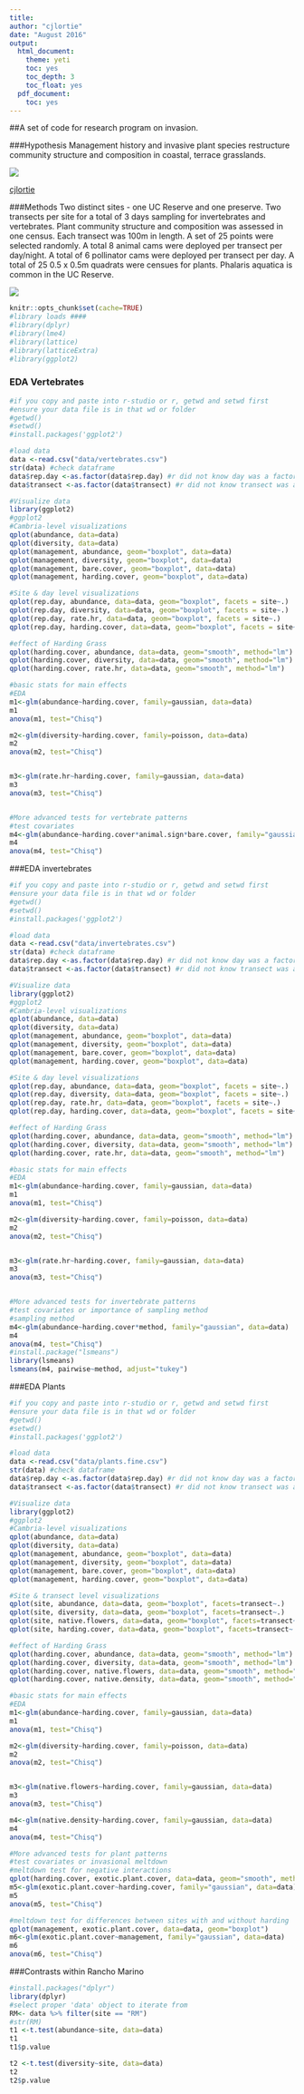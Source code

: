 ```yaml
---
title:
author: "cjlortie"
date: "August 2016"
output:
  html_document:
    theme: yeti
    toc: yes
    toc_depth: 3
    toc_float: yes
  pdf_document:
    toc: yes
---
```

##A set of code for research program on invasion.

###Hypothesis
Management history and invasive plant species restructure community structure and composition in coastal, terrace grasslands.

![](./sampling.jpg)

[cjlortie](http://christopherlortie.info)

###Methods
Two distinct sites - one UC Reserve and one preserve.
Two transects per site for a total of 3 days sampling for invertebrates and vertebrates.
Plant community structure and composition was assessed in one census.
Each transect was 100m in length.  A set of 25 points were selected randomly.
A total 8 animal cams were deployed per transect per day/night.
A total of 6 pollinator cams were deployed per transect per day.
A total of 25 0.5 x 0.5m quadrats were censues for plants.
Phalaris aquatica is common in the UC Reserve.

![](./pa.jpg)

```r
knitr::opts_chunk$set(cache=TRUE)
#library loads ####
#library(dplyr)
#library(lme4)
#library(lattice)
#library(latticeExtra)
#library(ggplot2)

```

### EDA Vertebrates
```r
#if you copy and paste into r-studio or r, getwd and setwd first
#ensure your data file is in that wd or folder
#getwd()
#setwd()
#install.packages('ggplot2')

#load data
data <-read.csv("data/vertebrates.csv")
str(data) #check dataframe
data$rep.day <-as.factor(data$rep.day) #r did not know day was a factor
data$transect <-as.factor(data$transect) #r did not know transect was a factor

#Visualize data
library(ggplot2)
#ggplot2
#Cambria-level visualizations
qplot(abundance, data=data)
qplot(diversity, data=data)
qplot(management, abundance, geom="boxplot", data=data)
qplot(management, diversity, geom="boxplot", data=data)
qplot(management, bare.cover, geom="boxplot", data=data)
qplot(management, harding.cover, geom="boxplot", data=data)

#Site & day level visualizations
qplot(rep.day, abundance, data=data, geom="boxplot", facets = site~.)
qplot(rep.day, diversity, data=data, geom="boxplot", facets = site~.)
qplot(rep.day, rate.hr, data=data, geom="boxplot", facets = site~.)
qplot(rep.day, harding.cover, data=data, geom="boxplot", facets = site~.)

#effect of Harding Grass
qplot(harding.cover, abundance, data=data, geom="smooth", method="lm")
qplot(harding.cover, diversity, data=data, geom="smooth", method="lm")
qplot(harding.cover, rate.hr, data=data, geom="smooth", method="lm")

#basic stats for main effects
#EDA
m1<-glm(abundance~harding.cover, family=gaussian, data=data)
m1
anova(m1, test="Chisq")

m2<-glm(diversity~harding.cover, family=poisson, data=data)
m2
anova(m2, test="Chisq")


m3<-glm(rate.hr~harding.cover, family=gaussian, data=data)
m3
anova(m3, test="Chisq")


#More advanced tests for vertebrate patterns
#test covariates
m4<-glm(abundance~harding.cover*animal.sign*bare.cover, family="gaussian", data=data)
m4
anova(m4, test="Chisq")

```

###EDA invertebrates
```r
#if you copy and paste into r-studio or r, getwd and setwd first
#ensure your data file is in that wd or folder
#getwd()
#setwd()
#install.packages('ggplot2')

#load data
data <-read.csv("data/invertebrates.csv")
str(data) #check dataframe
data$rep.day <-as.factor(data$rep.day) #r did not know day was a factor
data$transect <-as.factor(data$transect) #r did not know transect was a factor

#Visualize data
library(ggplot2)
#ggplot2
#Cambria-level visualizations
qplot(abundance, data=data)
qplot(diversity, data=data)
qplot(management, abundance, geom="boxplot", data=data)
qplot(management, diversity, geom="boxplot", data=data)
qplot(management, bare.cover, geom="boxplot", data=data)
qplot(management, harding.cover, geom="boxplot", data=data)

#Site & day level visualizations
qplot(rep.day, abundance, data=data, geom="boxplot", facets = site~.)
qplot(rep.day, diversity, data=data, geom="boxplot", facets = site~.)
qplot(rep.day, rate.hr, data=data, geom="boxplot", facets = site~.)
qplot(rep.day, harding.cover, data=data, geom="boxplot", facets = site~.)

#effect of Harding Grass
qplot(harding.cover, abundance, data=data, geom="smooth", method="lm")
qplot(harding.cover, diversity, data=data, geom="smooth", method="lm")
qplot(harding.cover, rate.hr, data=data, geom="smooth", method="lm")

#basic stats for main effects
#EDA
m1<-glm(abundance~harding.cover, family=gaussian, data=data)
m1
anova(m1, test="Chisq")

m2<-glm(diversity~harding.cover, family=poisson, data=data)
m2
anova(m2, test="Chisq")


m3<-glm(rate.hr~harding.cover, family=gaussian, data=data)
m3
anova(m3, test="Chisq")


#More advanced tests for invertebrate patterns
#test covariates or importance of sampling method
#sampling method
m4<-glm(abundance~harding.cover*method, family="gaussian", data=data)
m4
anova(m4, test="Chisq")
#install.package("lsmeans")
library(lsmeans)
lsmeans(m4, pairwise~method, adjust="tukey")
```

###EDA Plants
```r
#if you copy and paste into r-studio or r, getwd and setwd first
#ensure your data file is in that wd or folder
#getwd()
#setwd()
#install.packages('ggplot2')

#load data
data <-read.csv("data/plants.fine.csv")
str(data) #check dataframe
data$rep.day <-as.factor(data$rep.day) #r did not know day was a factor
data$transect <-as.factor(data$transect) #r did not know transect was a factor

#Visualize data
library(ggplot2)
#ggplot2
#Cambria-level visualizations
qplot(abundance, data=data)
qplot(diversity, data=data)
qplot(management, abundance, geom="boxplot", data=data)
qplot(management, diversity, geom="boxplot", data=data)
qplot(management, bare.cover, geom="boxplot", data=data)
qplot(management, harding.cover, geom="boxplot", data=data)

#Site & transect level visualizations
qplot(site, abundance, data=data, geom="boxplot", facets=transect~.)
qplot(site, diversity, data=data, geom="boxplot", facets=transect~.)
qplot(site, native.flowers, data=data, geom="boxplot", facets=transect~.)
qplot(site, harding.cover, data=data, geom="boxplot", facets=transect~.)

#effect of Harding Grass
qplot(harding.cover, abundance, data=data, geom="smooth", method="lm")
qplot(harding.cover, diversity, data=data, geom="smooth", method="lm")
qplot(harding.cover, native.flowers, data=data, geom="smooth", method="lm")
qplot(harding.cover, native.density, data=data, geom="smooth", method="lm")

#basic stats for main effects
#EDA
m1<-glm(abundance~harding.cover, family=gaussian, data=data)
m1
anova(m1, test="Chisq")

m2<-glm(diversity~harding.cover, family=poisson, data=data)
m2
anova(m2, test="Chisq")


m3<-glm(native.flowers~harding.cover, family=gaussian, data=data)
m3
anova(m3, test="Chisq")

m4<-glm(native.density~harding.cover, family=gaussian, data=data)
m4
anova(m4, test="Chisq")

#More advanced tests for plant patterns
#test covariates or invasional meltdown
#meltdown test for negative interactions
qplot(harding.cover, exotic.plant.cover, data=data, geom="smooth", method="lm")
m5<-glm(exotic.plant.cover~harding.cover, family="gaussian", data=data)
m5
anova(m5, test="Chisq")

#meltdown test for differences between sites with and without harding
qplot(management, exotic.plant.cover, data=data, geom="boxplot")
m6<-glm(exotic.plant.cover~management, family="gaussian", data=data)
m6
anova(m6, test="Chisq")

```

###Contrasts within Rancho Marino
```r
#install.packages("dplyr")
library(dplyr)
#select proper 'data' object to iterate from
RM<- data %>% filter(site == "RM")
#str(RM)
t1 <-t.test(abundance~site, data=data)
t1
t1$p.value

t2 <-t.test(diversity~site, data=data)
t2
t2$p.value

```

